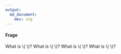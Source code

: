 ```yaml
---
output: 
  md_document:
    dev: svg
---
```


#### Frage

What is \\( \sqrt{2} \\)? What is \\( \sqrt{2} \\)? What is \\( \sqrt{2} \\)? What is \\( \sqrt{2} \\)?


